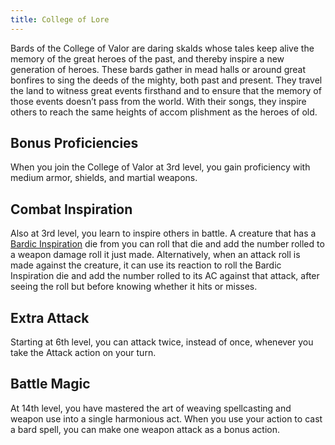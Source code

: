 ```yaml
---
title: College of Lore
---
```


Bards of the College of Valor are daring skalds whose tales keep alive the memory of the great heroes of the past, and thereby inspire a new generation of heroes. These bards gather in mead halls or around great bonfires to sing the deeds of the mighty, both past and present. They travel the land to witness great events firsthand and to ensure that the memory of those events doesn’t pass from the world. With their songs, they inspire others to reach the same heights of accom plishment as the heroes of old.

## Bonus Proficiencies

When you join the College of Valor at 3rd level, you gain proficiency with medium armor, shields, and martial weapons.

## Combat Inspiration

Also at 3rd level, you learn to inspire others in battle. A creature that has a [Bardic Inspiration](_/kompendium/dnd5/classes/bard#bardic-inspiration) die from you can roll that die and add the number rolled to a weapon damage roll it just made. Alternatively, when an attack roll is made against the creature, it can use its reaction to roll the Bardic Inspiration die and add the number rolled to its AC against that attack, after seeing the roll but before knowing whether it hits or misses.

## Extra Attack

Starting at 6th level, you can attack twice, instead of once, whenever you take the Attack action on your turn.

## Battle Magic

At 14th level, you have mastered the art of weaving spellcasting and weapon use into a single harmonious act. When you use your action to cast a bard spell, you can make one weapon attack as a bonus action.
